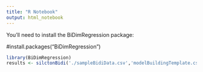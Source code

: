 ```yaml
---
title: "R Notebook"
output: html_notebook
---
```


You'll need to install the BiDimRegression package:

#install.packages("BiDimRegression")


```r
library(BiDimRegression)
results <- silctonBidi('./sampleBidiData.csv','modelBuildingTemplate.csv')
```
